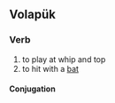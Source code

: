 {{also|baton|Baton|bâton}}
==Volapük==

===Verb===
{{head|vo|verb}}

# to play at whip and top
# to hit with a [[bat]]

====Conjugation====
{{vo-conj}}